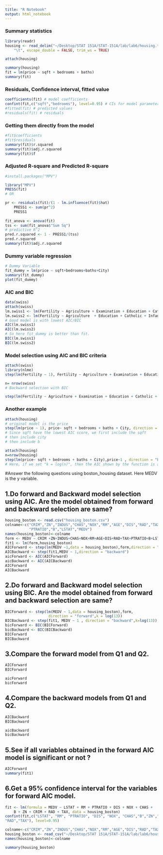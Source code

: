 ```yaml
---
title: "R Notebook"
output: html_notebook
---
```


### Summary statistics

```r
library(readr)
housing <- read_delim("~/Desktop/STAT 151A/STAT-151A/lab/lab6/housing.txt", 
    "\t", escape_double = FALSE, trim_ws = TRUE)

attach(housing)
```


```r

summary(housing)
fit = lm(price ~ sqft + bedrooms + baths)
summary(fit)
```
### Residuals, Confidence interval, fitted value
```r
coefficients(fit) # model coefficients
confint(fit,c("sqft","bedrooms"), level=0.95) # CIs for model parameters 
#fitted(fit) # predicted values
#residuals(fit) # residuals

```
### Getting them directly from the model 


```r
#fit$coefficients
#fit$residuals
summary(fit)$r.squared
summary(fit)$adj.r.squared
summary(fit)$f
```



### Adjusted R-square and Predicted R-square 

```r
#install.packages("MPV")

```

```r
library("MPV")
PRESS(fit)
# OR 

pr <- residuals(fit)/(1 - lm.influence(fit)$hat)
    PRESS1 <- sum(pr^2)
    PRESS1
    
fit_anova <- anova(fit)
tss <- sum(fit_anova$"Sum Sq")
# predictive R^2
pred.r.squared <- 1 - PRESS1/(tss)
pred.r.squared
summary(fit)$adj.r.squared
```



### Dummy variable regression 

```r
# Dummy Variable 
fit_dummy = lm(price ~ sqft+bedrooms+baths+City)
summary(fit_dummy)
plot(fit_dummy)
```
### AIC and BIC 


```r
data(swiss)
attach(swiss)
lm.swiss1 <- lm(Fertility ~ Agriculture + Examination + Education + Catholic + Infant.Mortality)
lm.swiss2 <- lm(Fertility ~ Agriculture  + Education + Catholic + Infant.Mortality)
# Good model is with lowest AIC/BIC
AIC(lm.swiss1)
AIC(lm.swiss2)
# So here fit_dummy is better than fit. 
BIC(lm.swiss1)
BIC(lm.swiss2)

```



### Model selection using  AIC and BIC criteria 

```r
attach(swiss)
library(nlme)
step(lm(Fertility ~ 1), Fertility ~ Agriculture + Examination + Education + Catholic + Infant.Mortality, direction = "forward")

n= nrow(swiss)
# Backward selection with BIC 

step(lm(Fertility ~ Agriculture + Examination + Education + Catholic + Infant.Mortality),  direction = "backward",trace=1, k=log(n))
```

### Another example 


```r
attach(housing)
# original model is the price 
step(lm(price ~ 1), price~ sqft + bedrooms + baths + City, direction = "forward")
# Since sqft have the lowest AIC score, we first include the sqft
# then include city
# then include b
```


```r
attach(housing)
n=nrow(housing)
step(lm(price~ sqft + bedrooms + baths + City),price~1 , direction = "backward",k=log(n))
# Here, if we set "k = log(n)", then the AIC shown by the function is actually the BIC value
```

#Answer the following questions using boston_housing dataset. Here MEDV is the y variable.

## 1.Do forward and Backward model selection using AIC. Are the model obtained from forward and backward selection are same?
```r
housing_boston <- read.csv("housing_boston.csv")
colname<-c("CRIM","ZN","INDUS","CHAS","NOX","RM","AGE","DIS","RAD","TAX",
           "PTRATIO","B","LSTAT","MEDV")
names(housing_boston)<-colname
form <- MEDV ~ CRIM +ZN+INDUS+CHAS+NOX+RM+AGE+DIS+RAD+TAX+PTRATIO+B+LSTAT
fit1 <- lm(form,housing_boston)
AICForward <- step(lm(MEDV ~1,data = housing_boston),form,direction = "forward")
AICBackward <- step(fit1,MEDV ~ 1,direction = "backward")
aicForward <- AIC(AICForward)
aicBackward <- AIC(AICBackward)
AICForward
AICBackward
```

## 2.Do forward and Backward model selection using BIC. Are the model obtained from forward and backward selection are same?
```r
BICForward <- step(lm(MEDV ~ 1,data = housing_boston),form,
                    direction = "forward",k = log(13))
BICBackward <- step(fit1, MEDV ~ 1 , direction = "backward",k=log(13))
bicForward <- BIC(BICForward)
bicBackward <- BIC(BICBackward)
BICForward
BICBackward

```
## 3.Compare the forward model from Q1 and Q2.
```r
AICForward
BICForward

aicForward
bicForward
```
## 4.Compare the backward models from Q1 and Q2.
```r
AICBackward
BICBackward

aicBackward
bicBackward
```
## 5.See if all variables obtained in the forward AIC model is significant or not ?
```r
AICForward
summary(fit1)
```
## 6.Get a 95% confidence interval for the variables for forward AIC model.
```r
fit <- lm(formula = MEDV ~ LSTAT + RM + PTRATIO + DIS + NOX + CHAS + 
    B + ZN + CRIM + RAD + TAX, data = housing_boston)
confint(fit,c("LSTAT", "RM", "PTRATIO", "DIS", "NOX", "CHAS","B","ZN","CRIM",
"RAD","TAX"), level=0.95)

```


```r
colname<-c("CRIM","ZN","INDUS","CHAS","NOX","RM","AGE","DIS","RAD","TAX","PTRATIO","B","LSTAT","MEDV")
housing_boston <- read_csv("~/Desktop/STAT 151A/STAT-151A/lab/lab6/housing_boston.csv")
names(housing_boston)<-colname

summary(housing_boston)
```


















